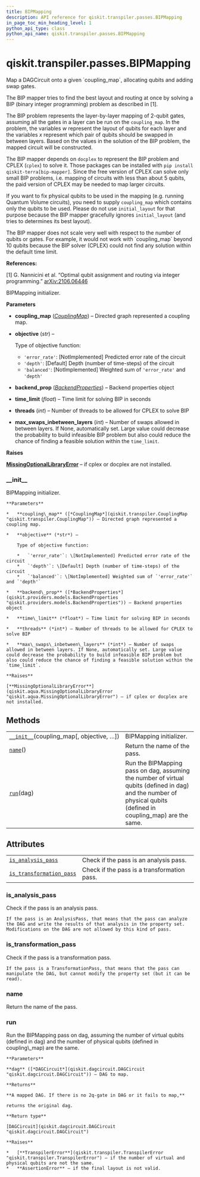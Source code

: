```yaml
---
title: BIPMapping
description: API reference for qiskit.transpiler.passes.BIPMapping
in_page_toc_min_heading_level: 1
python_api_type: class
python_api_name: qiskit.transpiler.passes.BIPMapping
---
```


# qiskit.transpiler.passes.BIPMapping

<Class id="qiskit.transpiler.passes.BIPMapping" isDedicatedPage={true} github="https://github.com/qiskit/qiskit/tree/stable/0.18/qiskit/transpiler/passes/routing/bip_mapping.py" signature="BIPMapping(*args, **kwargs)" modifiers="class">
  Map a DAGCircuit onto a given `coupling_map`, allocating qubits and adding swap gates.

  The BIP mapper tries to find the best layout and routing at once by solving a BIP (binary integer programming) problem as described in \[1].

  The BIP problem represents the layer-by-layer mapping of 2-qubit gates, assuming all the gates in a layer can be run on the `coupling_map`. In the problem, the variables $w$ represent the layout of qubits for each layer and the variables $x$ represent which pair of qubits should be swapped in between layers. Based on the values in the solution of the BIP problem, the mapped circuit will be constructed.

  The BIP mapper depends on `docplex` to represent the BIP problem and CPLEX (`cplex`) to solve it. Those packages can be installed with `pip install qiskit-terra[bip-mapper]`. Since the free version of CPLEX can solve only small BIP problems, i.e. mapping of circuits with less than about 5 qubits, the paid version of CPLEX may be needed to map larger circuits.

  If you want to fix physical qubits to be used in the mapping (e.g. running Quantum Volume circuits), you need to supply `coupling_map` which contains only the qubits to be used. Please do not use `initial_layout` for that purpose because the BIP mapper gracefully ignores `initial_layout` (and tries to determines its best layout).

  <Admonition title="Warning" type="caution">
    The BIP mapper does not scale very well with respect to the number of qubits or gates. For example, it would not work with `coupling_map` beyond 10 qubits because the BIP solver (CPLEX) could not find any solution within the default time limit.
  </Admonition>

  **References:**

  \[1] G. Nannicini et al. “Optimal qubit assignment and routing via integer programming.” [arXiv:2106.06446](https://arxiv.org/abs/2106.06446)

  BIPMapping initializer.

  **Parameters**

  *   **coupling\_map** ([*CouplingMap*](qiskit.transpiler.CouplingMap "qiskit.transpiler.CouplingMap")) – Directed graph represented a coupling map.

  *   **objective** (*str*) –

      Type of objective function:

      *   `'error_rate'`: \[NotImplemented] Predicted error rate of the circuit
      *   `'depth'`: \[Default] Depth (number of time-steps) of the circuit
      *   `'balanced'`: \[NotImplemented] Weighted sum of `'error_rate'` and `'depth'`

  *   **backend\_prop** ([*BackendProperties*](qiskit.providers.models.BackendProperties "qiskit.providers.models.BackendProperties")) – Backend properties object

  *   **time\_limit** (*float*) – Time limit for solving BIP in seconds

  *   **threads** (*int*) – Number of threads to be allowed for CPLEX to solve BIP

  *   **max\_swaps\_inbetween\_layers** (*int*) – Number of swaps allowed in between layers. If None, automatically set. Large value could decrease the probability to build infeasible BIP problem but also could reduce the chance of finding a feasible solution within the `time_limit`.

  **Raises**

  [**MissingOptionalLibraryError**](qiskit.aqua.MissingOptionalLibraryError "qiskit.aqua.MissingOptionalLibraryError") – if cplex or docplex are not installed.

  ### \_\_init\_\_

  <Function id="qiskit.transpiler.passes.BIPMapping.__init__" signature="__init__(coupling_map, objective='depth', backend_prop=None, time_limit=30, threads=None, max_swaps_inbetween_layers=None)">
    BIPMapping initializer.

    **Parameters**

    *   **coupling\_map** ([*CouplingMap*](qiskit.transpiler.CouplingMap "qiskit.transpiler.CouplingMap")) – Directed graph represented a coupling map.

    *   **objective** (*str*) –

        Type of objective function:

        *   `'error_rate'`: \[NotImplemented] Predicted error rate of the circuit
        *   `'depth'`: \[Default] Depth (number of time-steps) of the circuit
        *   `'balanced'`: \[NotImplemented] Weighted sum of `'error_rate'` and `'depth'`

    *   **backend\_prop** ([*BackendProperties*](qiskit.providers.models.BackendProperties "qiskit.providers.models.BackendProperties")) – Backend properties object

    *   **time\_limit** (*float*) – Time limit for solving BIP in seconds

    *   **threads** (*int*) – Number of threads to be allowed for CPLEX to solve BIP

    *   **max\_swaps\_inbetween\_layers** (*int*) – Number of swaps allowed in between layers. If None, automatically set. Large value could decrease the probability to build infeasible BIP problem but also could reduce the chance of finding a feasible solution within the `time_limit`.

    **Raises**

    [**MissingOptionalLibraryError**](qiskit.aqua.MissingOptionalLibraryError "qiskit.aqua.MissingOptionalLibraryError") – if cplex or docplex are not installed.
  </Function>

  ## Methods

  |                                                                                                                                            |                                                                                                                                                                   |
  | ------------------------------------------------------------------------------------------------------------------------------------------ | ----------------------------------------------------------------------------------------------------------------------------------------------------------------- |
  | [`__init__`](#qiskit.transpiler.passes.BIPMapping.__init__ "qiskit.transpiler.passes.BIPMapping.__init__")(coupling\_map\[, objective, …]) | BIPMapping initializer.                                                                                                                                           |
  | [`name`](#qiskit.transpiler.passes.BIPMapping.name "qiskit.transpiler.passes.BIPMapping.name")()                                           | Return the name of the pass.                                                                                                                                      |
  | [`run`](#qiskit.transpiler.passes.BIPMapping.run "qiskit.transpiler.passes.BIPMapping.run")(dag)                                           | Run the BIPMapping pass on dag, assuming the number of virtual qubits (defined in dag) and the number of physical qubits (defined in coupling\_map) are the same. |

  ## Attributes

  |                                                                                                                                                      |                                             |
  | ---------------------------------------------------------------------------------------------------------------------------------------------------- | ------------------------------------------- |
  | [`is_analysis_pass`](#qiskit.transpiler.passes.BIPMapping.is_analysis_pass "qiskit.transpiler.passes.BIPMapping.is_analysis_pass")                   | Check if the pass is an analysis pass.      |
  | [`is_transformation_pass`](#qiskit.transpiler.passes.BIPMapping.is_transformation_pass "qiskit.transpiler.passes.BIPMapping.is_transformation_pass") | Check if the pass is a transformation pass. |

  ### is\_analysis\_pass

  <Attribute id="qiskit.transpiler.passes.BIPMapping.is_analysis_pass">
    Check if the pass is an analysis pass.

    If the pass is an AnalysisPass, that means that the pass can analyze the DAG and write the results of that analysis in the property set. Modifications on the DAG are not allowed by this kind of pass.
  </Attribute>

  ### is\_transformation\_pass

  <Attribute id="qiskit.transpiler.passes.BIPMapping.is_transformation_pass">
    Check if the pass is a transformation pass.

    If the pass is a TransformationPass, that means that the pass can manipulate the DAG, but cannot modify the property set (but it can be read).
  </Attribute>

  ### name

  <Function id="qiskit.transpiler.passes.BIPMapping.name" signature="name()">
    Return the name of the pass.
  </Function>

  ### run

  <Function id="qiskit.transpiler.passes.BIPMapping.run" signature="run(dag)">
    Run the BIPMapping pass on dag, assuming the number of virtual qubits (defined in dag) and the number of physical qubits (defined in coupling\_map) are the same.

    **Parameters**

    **dag** ([*DAGCircuit*](qiskit.dagcircuit.DAGCircuit "qiskit.dagcircuit.DAGCircuit")) – DAG to map.

    **Returns**

    **A mapped DAG. If there is no 2q-gate in DAG or it fails to map,**

    returns the original dag.

    **Return type**

    [DAGCircuit](qiskit.dagcircuit.DAGCircuit "qiskit.dagcircuit.DAGCircuit")

    **Raises**

    *   [**TranspilerError**](qiskit.transpiler.TranspilerError "qiskit.transpiler.TranspilerError") – if the number of virtual and physical qubits are not the same.
    *   **AssertionError** – if the final layout is not valid.
  </Function>
</Class>


